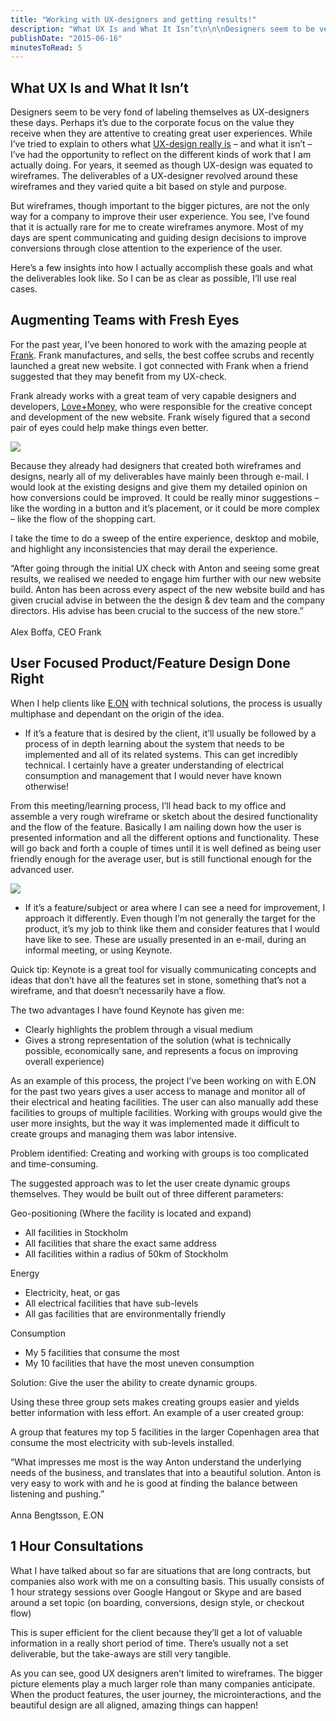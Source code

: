 ```yaml
---
title: "Working with UX-designers and getting results!"
description: "What UX Is and What It Isn’t\n\n\nDesigners seem to be very fond of labeling themselves as UX-designers these days. Perhaps it’s due to the corporate focus on the value they receive when they are attentive to creating great user experiences. While I’ve tried to explain to others what UX-design really is – and what it isn’t – I’ve had the opportunity to reflect on the different kinds of work that I am actually doing. For years, it seemed as though UX-design was equated to wireframes. The deliverable"
publishDate: "2015-06-16"
minutesToRead: 5
---
```


<h2 id="what-ux-is-and-what-it-isn%E2%80%99t">What UX Is and What It Isn’t</h2>
<p>Designers seem to be very fond of labeling themselves as UX-designers these days. Perhaps it’s due to the corporate focus on the value they receive when they are attentive to creating great user experiences. While I’ve tried to explain to others what <a href="https://www.antonsten.com/ux-design-explained/">UX-design really is</a> – and what it isn’t – I’ve had the opportunity to reflect on the different kinds of work that I am actually doing. For years, it seemed as though UX-design was equated to wireframes. The deliverables of a UX-designer revolved around these wireframes and they varied quite a bit based on style and purpose.</p>
<p>But wireframes, though important to the bigger pictures, are not the only way for a company to improve their user experience. You see, I’ve found that it is actually rare for me to create wireframes anymore. Most of my days are spent communicating and guiding design decisions to improve conversions through close attention to the experience of the user.</p>
<p>Here’s a few insights into how I actually accomplish these goals and what the deliverables look like. So I can be as clear as possible, I’ll use real cases.</p>
<h2 id="augmenting-teams-with-fresh-eyes">Augmenting Teams with Fresh Eyes</h2>
<p>For the past year, I’ve been honored to work with the amazing people at <a href="http://www.frankbody.com/?ref=antonsten.com" target="_blank">Frank</a>. Frank manufactures, and sells, the best coffee scrubs and recently launched a great new website. I got connected with Frank when a friend suggested that they may benefit from my UX-check.</p>
<p>Frank already works with a great team of very capable designers and developers, <a href="http://loveandmoney.agency/?ref=antonsten.com" target="_blank">Love+Money</a>, who were responsible for the creative concept and development of the new website. Frank wisely figured that a second pair of eyes could help make things even better.</p>

![](https://www.antonsten.com/content/images/2024/09/frank.jpg)
<p>Because they already had designers that created both wireframes and designs, nearly all of my deliverables have mainly been through e-mail. I would look at the existing designs and give them my detailed opinion on how conversions could be improved. It could be really minor suggestions – like the wording in a button and it’s placement, or it could be more complex – like the flow of the shopping cart.</p>
<p>I take the time to do a sweep of the entire experience, desktop and mobile, and highlight any inconsistencies that may derail the experience.</p>

<div class="blockquote">
<div><p>“After going through the initial UX check with Anton and seeing some great results, we realised we needed to engage him further with our new website build. Anton has been across every aspect of the new website build and has given crucial advise in between the the design &amp; dev team and the company directors. His advise has been crucial to the success of the new store.”<br />
<br />Alex Boffa, CEO Frank</p></div>
</div>

<h2 id="user-focused-productfeature-design-done-right">User Focused Product/Feature Design Done Right</h2>
<p>When I help clients like <a href="http://www.eon.se/?ref=antonsten.com" target="_blank">E.ON</a> with technical solutions, the process is usually multiphase and dependant on the origin of the idea.</p>
<ul>
<li>If it’s a feature that is desired by the client, it’ll usually be followed by a process of in depth learning about the system that needs to be implemented and all of its related systems. This can get incredibly technical. I certainly have a greater understanding of electrical consumption and management that I would never have known otherwise!</li>
</ul>
<p>From this meeting/learning process, I’ll head back to my office and assemble a very rough wireframe or sketch about the desired functionality and the flow of the feature. Basically I am nailing down how the user is presented information and all the different options and functionality. These will go back and forth a couple of times until it is well defined as being user friendly enough for the average user, but is still functional enough for the advanced user.</p>

![](https://www.antonsten.com/content/images/2024/09/eon.jpg)
<ul>
<li>If it’s a feature/subject or area where I can see a need for improvement, I approach it differently. Even though I’m not generally the target for the product, it’s my job to think like them and consider features that I would have like to see. These are usually presented in an e-mail, during an informal meeting, or using Keynote.</li>
</ul>

<div class="blockquote">
<div><p>Quick tip: Keynote is a great tool for visually communicating concepts and ideas that don’t have all the features set in stone, something that’s not a wireframe, and that doesn’t necessarily have a flow.</p></div>
</div>

<p>The two advantages I have found Keynote has given me:</p>
<ul>
<li>Clearly highlights the problem through a visual medium</li>
<li>Gives a strong representation of the solution (what is technically possible, economically sane, and represents a focus on improving overall experience)</li>
</ul>
<p>As an example of this process, the project I’ve been working on with E.ON for the past two years gives a user access to manage and monitor all of their electrical and heating facilities. The user can also manually add these facilities to groups of multiple facilities. Working with groups would give the user more insights, but the way it was implemented made it difficult to create groups and managing them was labor intensive.</p>
<p>Problem identified: Creating and working with groups is too complicated and time-consuming.</p>
<p>The suggested approach was to let the user create dynamic groups themselves. They would be built out of three different parameters:</p>
<p>Geo-positioning (Where the facility is located and expand)</p>
<ul>
<li>All facilities in Stockholm</li>
<li>All facilities that share the exact same address</li>
<li>All facilities within a radius of 50km of Stockholm</li>
</ul>
<p>Energy</p>
<ul>
<li>Electricity, heat, or gas</li>
<li>All electrical facilities that have sub-levels</li>
<li>All gas facilities that are environmentally friendly</li>
</ul>
<p>Consumption</p>
<ul>
<li>My 5 facilities that consume the most</li>
<li>My 10 facilities that have the most uneven consumption</li>
</ul>
<p>Solution: Give the user the ability to create dynamic groups.</p>
<p>Using these three group sets makes creating groups easier and yields better information with less effort. An example of a user created group:</p>
<p>A group that features my top 5 facilities in the larger Copenhagen area that consume the most electricity with sub-levels installed.</p>

<div class="blockquote">
<div><p>“What impresses me most is the way Anton understand the underlying needs of the business, and translates that into a beautiful solution. Anton is very easy to work with and he is good at finding the balance between listening and pushing.”<br />
<br />Anna Bengtsson, E.ON</p></div>
</div>

<h2 id="1-hour-consultations">1 Hour Consultations</h2>
<p>What I have talked about so far are situations that are long contracts, but companies also work with me on a consulting basis. This usually consists of 1 hour strategy sessions over Google Hangout or Skype and are based around a set topic (on boarding, conversions, design style, or checkout flow)</p>
<p>This is super efficient for the client because they’ll get a lot of valuable information in a really short period of time. There’s usually not a set deliverable, but the take-aways are still very tangible.</p>
<p>As you can see, good UX designers aren’t limited to wireframes. The bigger picture elements play a much larger role than many companies anticipate. When the product features, the user journey, the microinteractions, and the beautiful design are all aligned, amazing things can happen!</p>